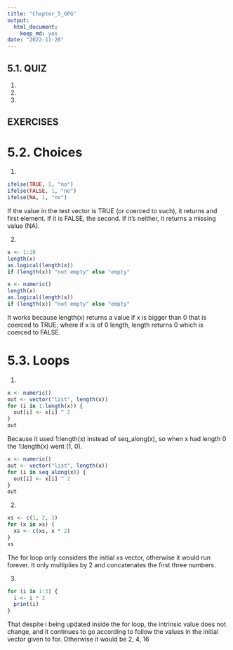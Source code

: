 ```yaml
---
title: "Chapter_5_GFG"
output: 
  html_document: 
    keep_md: yes
date: "2022-11-28"
---
```


## 5.1. QUIZ

1. 

2.

3.

## EXERCISES

# 5.2. Choices

1.

```r
ifelse(TRUE, 1, "no")
ifelse(FALSE, 1, "no")
ifelse(NA, 1, "no")
```

If the value in the test vector is TRUE (or coerced to such), it returns and first element. If it is FALSE, the second. If it's neither, it returns a missing value (NA).

2.

```r
x <- 1:10
length(x)
as.logical(length(x))
if (length(x)) "not empty" else "empty"

x <- numeric()
length(x)
as.logical(length(x))
if (length(x)) "not empty" else "empty"
```

It works because length(x) returns a value if x is bigger than 0 that is coerced to TRUE; where if x is of 0 length, length returns 0 which is coerced to FALSE.

# 5.3. Loops

1.

```r
x <- numeric()
out <- vector("list", length(x))
for (i in 1:length(x)) {
  out[i] <- x[i] ^ 2
}
out
```

Because it used 1:length(x) instead of seq_along(x), so when x had length 0 the 1:length(x) went (1, 0).

```r
x <- numeric()
out <- vector("list", length(x))
for (i in seq_along(x)) {
  out[i] <- x[i] ^ 2
}
out
```

2.

```r
xs <- c(1, 2, 3)
for (x in xs) {
  xs <- c(xs, x * 2)
}
xs
```

The for loop only considers the initial xs vector, otherwise it would run forever. It only multiplies by 2 and concatenates the first three numbers.

3.
```r
for (i in 1:3) {
  i <- i * 2
  print(i) 
}
```

That despite i being updated inside the for loop, the intrinsic value does not change, and it continues to go according to follow the values in the initial vector given to for. Otherwise it would be 2, 4, 16